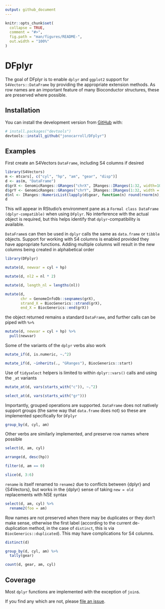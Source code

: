 ```yaml
---
output: github_document
---
```


<!-- README.md is generated from README.Rmd. Please edit that file -->

```r
knitr::opts_chunk$set(
  collapse = TRUE,
  comment = "#>",
  fig.path = "man/figures/README-",
  out.width = "100%"
)
```
# DFplyr

<!-- badges: start -->
<!-- badges: end -->

The goal of DFplyr is to enable `dplyr` and `ggplot2` support for `S4Vectors::DataFrame` by 
providing the appropriate extension methods. As row names are an important feature of many 
Bioconductor structures, these are preserved where possible.

## Installation

You can install the development version from [GitHub](https://github.com/) with:

``` r
# install.packages("devtools")
devtools::install_github("jonocarroll/DFplyr")
```
## Examples

First create an S4Vectors `DataFrame`, including S4 columns if desired

```r
library(S4Vectors)
m <- mtcars[, c("cyl", "hp", "am", "gear", "disp")]
d <- as(m, "DataFrame")
d$grX <- GenomicRanges::GRanges("chrX", IRanges::IRanges(1:32, width=10))
d$grY <- GenomicRanges::GRanges("chrY", IRanges::IRanges(1:32, width = 10))
d$nl <- IRanges::NumericList(lapply(d$gear, function(n) round(rnorm(n), 2)))
d
```

This will appear in RStudio's environment pane as a `Formal class DataFrame (dplyr-compatible)` when 
using `DFplyr`. No interference with the actual object is required, but this helps 
identify that `dplyr`-compatibility is available.

`DataFrame`s can then be used in `dplyr` calls the same as `data.frame` or `tibble` 
objects. Support for working with S4 columns is enabled provided they have appropriate 
functions. Adding multiple columns will result in the new columns being created in 
alphabetical order

```r
library(DFplyr)

mutate(d, newvar = cyl + hp)

mutate(d, nl2 = nl * 2)

mutate(d, length_nl = lengths(nl))

mutate(d, 
       chr = GenomeInfoDb::seqnames(grX), 
       strand_X = BiocGenerics::strand(grX), 
       end_X = BiocGenerics::end(grX))
```

the object returned remains a standard `DataFrame`, and further calls can be 
piped with `%>%`


```r
mutate(d, newvar = cyl + hp) %>%
  pull(newvar)
```

Some of the variants of the `dplyr` verbs also work

```r
mutate_if(d, is.numeric, ~.^2)

mutate_if(d, ~inherits(., "GRanges"), BiocGenerics::start)
```

Use of `tidyselect` helpers is limited to within `dplyr::vars()` calls and using 
the `_at` variants

```r
mutate_at(d, vars(starts_with("c")), ~.^2)

select_at(d, vars(starts_with("gr")))
```

Importantly, grouped operations are supported. `DataFrame` does not 
natively support groups (the same way that `data.frame` does not) so these
are implemented specifically for `DFplyr`

```r
group_by(d, cyl, am)
```

Other verbs are similarly implemented, and preserve row names where possible

```r
select(d, am, cyl)

arrange(d, desc(hp))

filter(d, am == 0) 

slice(d, 3:6)
```

`rename` is itself renamed to `rename2` due to conflicts between {dplyr} and 
{S4Vectors}, but works in the {dplyr} sense of taking `new = old` replacements 
with NSE syntax

```r
select(d, am, cyl) %>%
  rename2(foo = am)
```

Row names are not preserved when there may be duplicates or they don't make 
sense, otherwise the first label (according to the current de-duplication method, 
in the case of `distinct`, this is via `BiocGenerics::duplicated`). This may have 
complications for S4 columns.

```r
distinct(d)

group_by(d, cyl, am) %>%
  tally(gear)

count(d, gear, am, cyl)
```

## Coverage

Most `dplyr` functions are implemented with the exception of `join`s. 

If you find any which are not, please [file an issue](https://github.com/jonocarroll/DFplyr/issues/new).